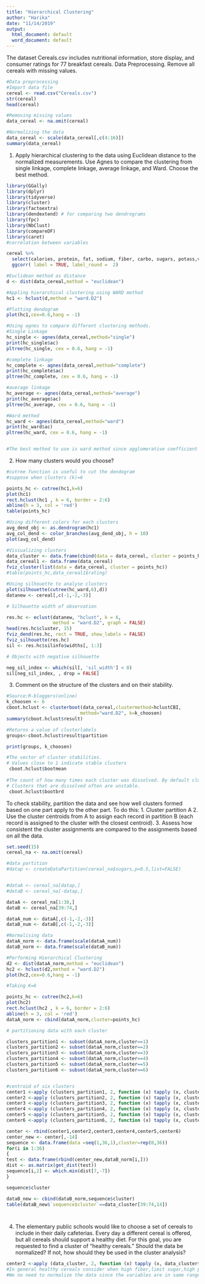 ---
title: "Hierarchical Clustering"
author: "Harika"
date: "11/14/2019"
output:
  html_document: default
  word_document: default
---
The dataset Cereals.csv includes nutritional information, store display, and consumer ratings for 77 breakfast cereals.
Data Preprocessing. Remove all cereals with missing values.

```{r }

#Data preprocessing
#Import data file
cereal <- read.csv("Cereals.csv")
str(cereal)
head(cereal)

#Removing missing values
data_cereal <- na.omit(cereal)

#Normalizing the data
data_cereal <- scale(data_cereal[,c(4:16)])
summary(data_cereal)
```

1.	Apply hierarchical clustering to the data using Euclidean distance to the normalized measurements. Use Agnes to compare the clustering from  single linkage, complete linkage, average linkage, and Ward. Choose the best method.


```{r}
library(GGally)
library(dplyr)
library(tidyverse) 
library(cluster)    
library(factoextra) 
library(dendextend) # for comparing two dendrograms
library(fpc)
library(NbClust)
library(compareDF)
library(caret)
#correlation between variables

cereal %>% 
  select(calories, protein, fat, sodium, fiber, carbo, sugars, potass,vitamins,rating) %>% 
  ggcorr( label = TRUE, label_round =  2)

#Euclidean method as distance
d <- dist(data_cereal,method = "euclidean")

#Appling hierarchical clustering using WARD method
hc1 <- hclust(d,method = "ward.D2")

#Plotting dendogram
plot(hc1,cex=0.6,hang = -1)

#Using agnes to compare different clustering methods.
#Single Linkage
hc_single <- agnes(data_cereal,method="single")
print(hc_single$ac)
pltree(hc_single, cex = 0.6, hang = -1)

#complete linkage
hc_complete <- agnes(data_cereal,method="complete")
print(hc_complete$ac)
pltree(hc_complete, cex = 0.6, hang = -1)

#average linkage
hc_average <- agnes(data_cereal,method="average")
print(hc_average$ac)
pltree(hc_average, cex = 0.6, hang = -1)

#Ward method
hc_ward <- agnes(data_cereal,method="ward")
print(hc_ward$ac)
pltree(hc_ward, cex = 0.6, hang = -1)


#The best method to use is ward method since agglomerative coefficient is 0.904.


```


2.	How many clusters would you choose?

```{r }
#cutree function is useful to cut the dendogram 
#suppose when clusters (k)=6

points_hc <- cutree(hc1,k=6)
plot(hc1)
rect.hclust(hc1 , k = 6, border = 2:6)
abline(h = 3, col = 'red')
table(points_hc)

#Using different colors for each clusters
avg_dend_obj <- as.dendrogram(hc1)
avg_col_dend <- color_branches(avg_dend_obj, h = 10)
plot(avg_col_dend)

#Visiualizing clusters
data_cluster <- data.frame(cbind(data = data_cereal, cluster = points_hc))
data_cereal1 <- data.frame(data_cereal)
fviz_cluster(list(data = data_cereal, cluster = points_hc))
#table(points_hc,data_cereal1$rating)

#Using silhouette to analyse clusters
plot(silhouette(cutree(hc_ward,6),d))
datanew <- cereal[,c(-1,-2,-3)]

# Silhouette width of observation

res.hc <- eclust(datanew, "hclust", k = 6,
                 method = "ward.D2", graph = FALSE) 
head(res.hc$cluster, 15)
fviz_dend(res.hc, rect = TRUE, show_labels = FALSE) 
fviz_silhouette(res.hc)
sil <- res.hc$silinfo$widths[, 1:3]

# Objects with negative silhouette

neg_sil_index <- which(sil[, 'sil_width'] < 0)
sil[neg_sil_index, , drop = FALSE]


```

3.	Comment on the structure of the clusters and on their stability. 

```{r}
#Source:R-bloggers(online)
k_choosen <- 6
cboot.hclust <- clusterboot(data_cereal,clustermethod=hclustCBI,
                           method="ward.D2", k=k_choosen)
summary(cboot.hclust$result)

#Returns a value of clusterlabels
groups<-cboot.hclust$result$partition

print(groups, k_choosen)  

#The vector of cluster stabilities. 
# Values close to 1 indicate stable clusters
 cboot.hclust$bootmean    
 
#The count of how many times each cluster was dissolved. By default clusterboot() runs 100  bootstrap iterations. 
# Clusters that are dissolved often are unstable. 
 cboot.hclust$bootbrd                                    

```
 To check stability,  partition the data and see how well clusters formed based on one part apply to the other part. To do this:
1.	Cluster partition A
2.	Use the cluster centroids from A to assign each record in partition B (each record is assigned to the cluster with the closest centroid).
3.	Assess how consistent the cluster assignments are compared to the assignments based on all the data.
```{r}

set.seed(15)
cereal_na <- na.omit(cereal)

#data partition 
#datap <- createDataPartition(cereal_na$sugars,p=0.5,list=FALSE)


#dataA <- cereal_na[datap,]
#dataB <- cereal_na[-datap,]

dataA <- cereal_na[1:38,]
dataB <- cereal_na[39:74,]

dataA_num <- dataA[,c(-1,-2,-3)]
dataB_num <- dataB[,c(-1,-2,-3)]

#Normalising data
dataA_norm <- data.frame(scale(dataA_num))
dataB_norm <- data.frame(scale(dataB_num))

#Performing Hierarchical Clustering
d2 <- dist(dataA_norm,method = "euclidean")
hc2 <- hclust(d2,method = "ward.D2")
plot(hc2,cex=0.6,hang = -1)

#Taking K=6

points_hc <- cutree(hc2,k=6)
plot(hc2)
rect.hclust(hc2 , k = 6, border = 2:6)
abline(h = 3, col = 'red')
dataA_norm <- cbind(dataA_norm,cluster=points_hc)

# partitioning data with each cluster

clusters_partition1 <- subset(dataA_norm,cluster==1)
clusters_partition2 <- subset(dataA_norm,cluster==2)
clusters_partition3 <- subset(dataA_norm,cluster==3)
clusters_partition4 <- subset(dataA_norm,cluster==4)
clusters_partition5 <- subset(dataA_norm,cluster==5)
clusters_partition6 <- subset(dataA_norm,cluster==6)


#centroid of six clusters
center1 <-apply (clusters_partition1, 2, function (x) tapply (x, clusters_partition1$cluster, mean))
center2 <-apply (clusters_partition2, 2, function (x) tapply (x, clusters_partition2$cluster, mean))
center3 <-apply (clusters_partition3, 2, function (x) tapply (x, clusters_partition3$cluster, mean))
center4 <-apply (clusters_partition4, 2, function (x) tapply (x, clusters_partition4$cluster, mean))
center5 <-apply (clusters_partition5, 2, function (x) tapply (x, clusters_partition5$cluster, mean))
center6 <-apply (clusters_partition6, 2, function (x) tapply (x, clusters_partition6$cluster, mean))

center <- rbind(center1,center2,center3,center4,center5,center6)
center_new <- center[,-14]
sequence <- data.frame(data =seq(1,36,1),cluster=rep(0,36))
for(i in 1:36)
{
test <- data.frame(rbind(center_new,dataB_norm[i,]))
dist <- as.matrix(get_dist(test))
sequence[i,2] <- which.min(dist[7,-7])
}

sequence$cluster

dataB_new <- cbind(dataB_norm,sequence$cluster)
table(dataB_new$`sequence$cluster`==data_cluster[39:74,14])




```

4.	The elementary public schools would like to choose a set of cereals to include in their daily cafeterias. Every day a different cereal is offered, but all cereals should support a healthy diet. For this goal, you are requested to find a cluster of “healthy cereals.” Should the data be normalized? If not, how should they be used in the cluster analysis?
```{r}
center2 <-apply (data_cluster, 2, function (x) tapply (x, data_cluster$cluster, mean))
#In general healthy cereals consider when high fiber,limit sugar,high protein, calories per serving so healthy diet comes under cluster 1 in this hierarchical clustering.
#We no need to normalize the data since the variables are in same range.
```

